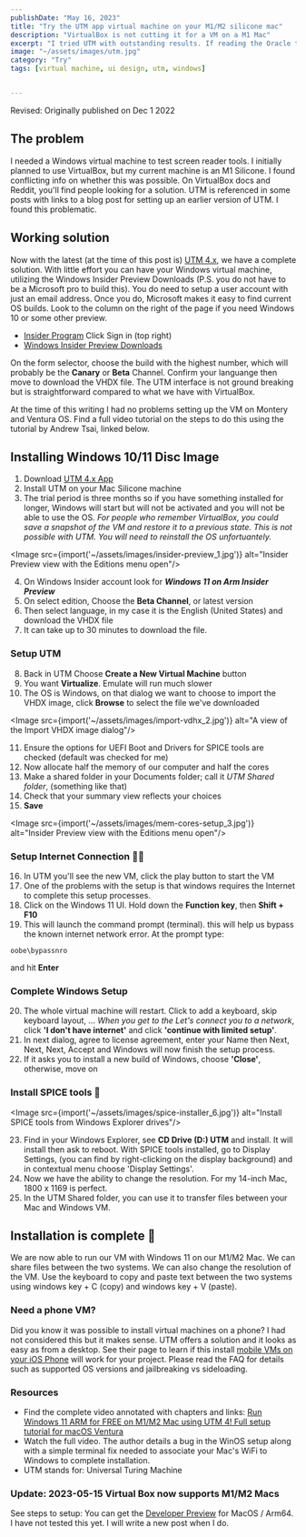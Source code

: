 ```yaml
---
publishDate: "May 16, 2023"
title: "Try the UTM app virtual machine on your M1/M2 silicone mac"
description: "VirtualBox is not cutting it for a VM on a M1 Mac"
excerpt: "I tried UTM with outstanding results. If reading the Oracle tech docs is confusing and exhausting check out this new VM platform with a clean UI."
image: "~/assets/images/utm.jpg"
category: "Try"
tags: [virtual machine, ui design, utm, windows]


---
```


Revised: Originally published on Dec 1 2022
## The problem

I needed a Windows virtual machine to test screen reader tools. I initially planned to use VirtualBox, but my current machine is an M1 Silicone. I found conflicting info on whether this was possible. On VirtualBox docs and Reddit, you'll find people looking for a solution. UTM is referenced in some posts with links to a blog post for setting up an earlier version of UTM. I found this problematic.

## Working solution

Now with the latest (at the time of this post is) [UTM 4.x](https://mac.getutm.app/), we have a complete solution. With little effort you can have your Windows virtual machine, utilizing the Windows Insider Preview Downloads (P.S. you do not have to be a Microsoft pro to build this). You do need to setup a user account with just an email address. Once you do, Microsoft makes it easy to find current OS builds. Look to the column on the right of the page if you need Windows 10 or some other preview.

- [Insider Program](https://www.microsoft.com/en-us/software-download/windowsinsiderpreviewarm64?lc=1033) Click Sign in (top right)
- [Windows Insider Preview Downloads](https://www.microsoft.com/en-us/software-download/windowsinsiderpreviewarm64?lc=1033&wa=wsignin1.0)

On the form selector, choose the build with the highest number, which will probably be the **Canary** or **Beta** Channel. Confirm your languange then move to download the VHDX file. The UTM interface is not ground breaking but is straightforward compared to what we have with VirtualBox.

At the time of this writing I had no problems setting up the VM on Montery and Ventura OS. Find a full video tutorial on the steps to do this using the tutorial by Andrew Tsai, linked below. 

## Installing Windows 10/11 Disc Image

1. Download [UTM 4.x App](https://mac.getutm.app/)
2. Install UTM on your Mac Silicone machine
3. The trial period is three months so if you have something installed for longer, Windows will start but will not be activated and you will not be able to use the OS. 
_For people who remember VirtualBox, you could save a snapshot of the VM and restore it to a previous state. This is not possible with UTM. You will need to reinstall the OS unfortuantely._

<Image src={import('~/assets/images/insider-preview_1.jpg')} alt="Insider Preview view with the Editions menu open"/>

4. On Windows Insider account look for _**Windows 11 on Arm Insider Preview**_
5. On select edition, Choose the **Beta Channel**, or latest version 
6. Then select language, in my case it is the English (United States) and download the VHDX file
7. It can take up to 30 minutes to download the file.

### Setup UTM

8. Back in UTM Choose **Create a New Virtual Machine** button
9. You want **Virtualize**. Emulate will run much slower
10. The OS is Windows, on that dialog we want to choose to import the VHDX image, click **Browse** to select the file we've downloaded

<Image src={import('~/assets/images/import-vdhx_2.jpg')} alt="A view of the Import VHDX image dialog"/>

11. Ensure the options for UEFI Boot and Drivers for SPICE tools are checked (default was checked for me)
12. Now allocate half the memory of our computer  and half the cores
13. Make a shared folder in your Documents folder; call it _UTM Shared folder_, (something like that)
14. Check that your summary view reflects your choices 
15. **Save**

<Image src={import('~/assets/images/mem-cores-setup_3.jpg')} alt="Insider Preview view with the Editions menu open"/>

### Setup Internet Connection 👋🏼
16. In UTM you'll see the new VM, click the play button to start the VM
17. One of the problems with the setup is that windows requires the Internet to complete this setup processes. 
18. Click on the Windows 11 UI. Hold down the **Function key**, then **Shift + F10**
19. This will launch the command prompt (terminal). this will help us bypass the known internet network error. At the prompt type: 
```
oobe\bypassnro
```
 and hit **Enter**

### Complete Windows Setup

20. The whole virtual machine will restart. Click to add a keyboard, skip keyboard layout, ... _When you get to the Let's connect you to a network_, click **'I don't have internet'** and click **'continue with limited setup'**.
21. In next dialog, agree to license agreement, enter your Name then Next, Next, Next, Accept and Windows will now finish the setup process.
22. If it asks you to install a new build of Windows, choose **'Close'**, otherwise, move on

### Install SPICE tools 🥵

<Image src={import('~/assets/images/spice-installer_6.jpg')} alt="Install SPICE tools from Windows Explorer drives"/>

23. Find in your Windows Explorer, see **CD Drive (D:) UTM** and install. It will install then ask to reboot. With SPICE tools installed, go to Display Settings, (you can find by right-clicking on the display background) and in contextual menu choose 'Display Settings'. 
24. Now we have the ability to change the resolution. For my 14-inch Mac, 1800 x 1169 is perfect. 
25. In the UTM Shared folder, you can use it to transfer files between your Mac and Windows VM.

## Installation is complete 🎉

We are now able to run our VM with Windows 11 on our M1/M2 Mac. We can share files between the two systems. We can also change the resolution of the VM. Use the keyboard to copy and paste text between the two systems using windows key + C (copy) and windows key + V (paste).



### Need a phone VM?

Did you know it was possible to install virtual machines on a phone? I had not considered this but it makes sense. UTM offers a solution and it looks as easy as from a desktop. See their page to learn if this install [mobile VMs on your iOS Phone](https://getutm.app/) will work for your project. Please read the FAQ for details such as supported OS versions and jailbreaking vs sideloading.

### Resources

- Find the complete video annotated with chapters and links: [Run Windows 11 ARM for FREE on M1/M2 Mac using UTM 4! Full setup tutorial for macOS Ventura](https://www.youtube.com/watch?v=KGZMV8IuUtA)
- Watch the full video. The author details a bug in the WinOS setup along with a simple terminal fix needed to associate your Mac's WiFi to Windows to complete installation.
- UTM stands for: Universal Turing Machine

### Update: 2023-05-15 Virtual Box now supports M1/M2 Macs
See steps to setup: You can get the [Developer Preview](https://www.virtualbox.org/wiki/Downloads) for MacOS / Arm64. I have not tested this yet. I will write a new post when I do.